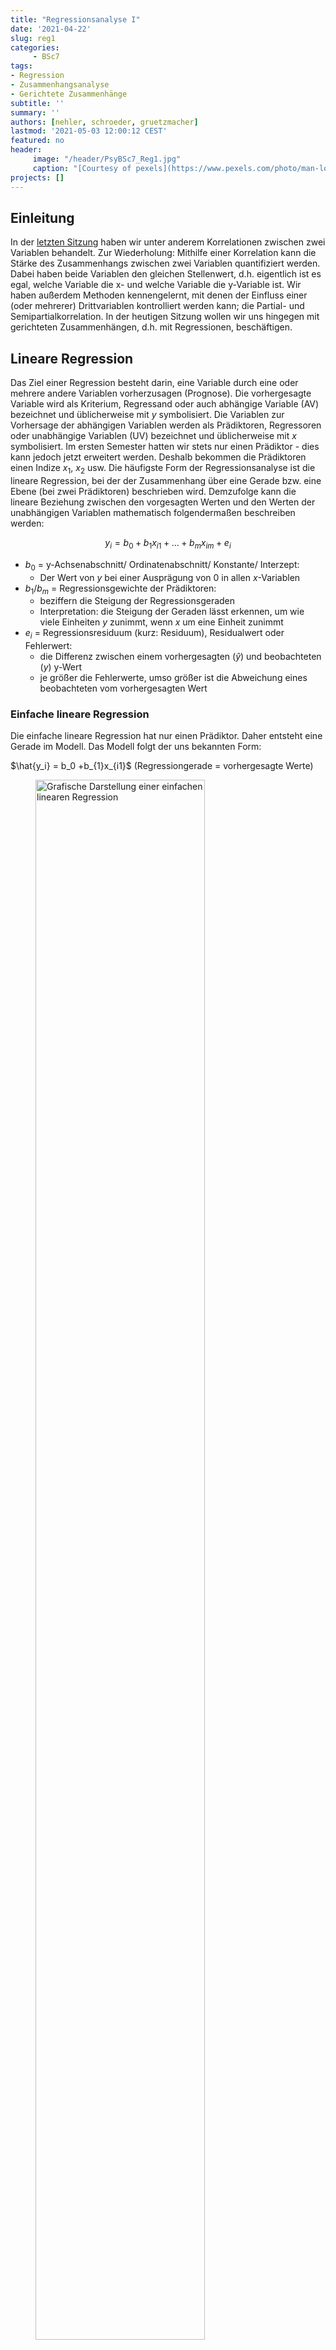 ```yaml
---
title: "Regressionsanalyse I"
date: '2021-04-22'
slug: reg1
categories:
     - BSc7
tags:
- Regression
- Zusammenhangsanalyse
- Gerichtete Zusammenhänge
subtitle: ''
summary: ''
authors: [nehler, schroeder, gruetzmacher]
lastmod: '2021-05-03 12:00:12 CEST'
featured: no
header:
     image: "/header/PsyBSc7_Reg1.jpg"
     caption: "[Courtesy of pexels](https://www.pexels.com/photo/man-looking-in-binoculars-during-sunset-802412/)"
projects: []
---
```



## Einleitung

In der [letzten Sitzung](/post/partial) haben wir unter anderem Korrelationen zwischen zwei Variablen behandelt. Zur Wiederholung: Mithilfe einer Korrelation kann die Stärke des Zusammenhangs zwischen zwei Variablen quantifiziert werden. Dabei haben beide Variablen den gleichen Stellenwert, d.h. eigentlich ist es egal, welche Variable die x- und welche Variable die y-Variable ist. Wir haben außerdem Methoden kennengelernt, mit denen der Einfluss einer (oder mehrerer) Drittvariablen kontrolliert werden kann; die Partial- und Semipartialkorrelation. In der heutigen Sitzung wollen wir uns hingegen mit gerichteten Zusammenhängen, d.h. mit Regressionen, beschäftigen.

## Lineare Regression

Das Ziel einer Regression besteht darin, eine Variable durch eine oder mehrere andere Variablen vorherzusagen (Prognose). Die vorhergesagte Variable wird als Kriterium, Regressand oder auch abhängige Variable (AV) bezeichnet und üblicherweise mit $y$ symbolisiert. Die Variablen zur Vorhersage der abhängigen Variablen werden als Prädiktoren, Regressoren oder unabhängige Variablen (UV) bezeichnet und üblicherweise mit $x$ symbolisiert. Im ersten Semester hatten wir stets nur einen Prädiktor - dies kann jedoch jetzt erweitert werden. Deshalb bekommen die Prädiktoren einen Indize $x_1$, $x_2$ usw. 
Die häufigste Form der Regressionsanalyse ist die lineare Regression, bei der der Zusammenhang über eine Gerade bzw. eine Ebene (bei zwei Prädiktoren) beschrieben wird. Demzufolge kann die lineare Beziehung zwischen den vorgesagten Werten und den Werten der unabhängigen Variablen mathematisch folgendermaßen beschreiben werden:

$$y_i = b_0 +b_{1}x_{i1} + ... +b_{m}x_{im} + e_i$$

* $b_0$ = y-Achsenabschnitt/ Ordinatenabschnitt/ Konstante/ Interzept:
    + Der Wert von $y$ bei einer Ausprägung von 0 in allen $x$-Variablen
    
* $b_{1}/ b_m$ = Regressionsgewichte der Prädiktoren:
    + beziffern die Steigung der Regressionsgeraden
    + Interpretation: die Steigung der Geraden lässt erkennen, um wie viele Einheiten $y$ zunimmt, wenn $x$ um eine Einheit zunimmt
* $e_i$ = Regressionsresiduum (kurz: Residuum), Residualwert oder Fehlerwert:
    + die Differenz zwischen einem vorhergesagten ($\hat{y}$) und beobachteten ($y$) y-Wert 
    + je größer die Fehlerwerte, umso größer ist die Abweichung eines beobachteten vom vorhergesagten Wert
    
### Einfache lineare Regression

Die einfache lineare Regression hat nur einen Prädiktor. Daher entsteht eine Gerade im Modell. Das Modell folgt der uns bekannten Form:

$\hat{y_i} = b_0 +b_{1}x_{i1}$ (Regressiongerade = vorhergesagte Werte)


![Grafische Darstellung einer einfachen linearen Regression](/post/Reg1.png){width="80%"}

### Multiple Regression (mehrere Prädiktoren)

Wenn wir nun 2 Prädiktoren haben, wird zwischen diesen und der abhängigen Variable eine Ebene aufgespannt. Die Modellgleichung lautet dabei wie bereits gezeigt:

$y_i = b_0 +b_{1}x_{i1} + b_{2}x_{i2} + e_i$


![Grafische Darstellung einer multiplen Regression](/post/Reg2.png){width="80%"}

Eine Erweiterung auf mehr als zwei Prädiktoren ist mathematisch problemlos möglich, aber grafisch nicht mehr schön darstellbar. Deshalb hören wir mit Zeichnungen an dieser Stelle auf.


## Berechnung der Regressionsgewichte $b_i$ mit Hilfe der händischen Formeln in `R`

In der Vorlesung haben Sie das Vorgehen zur Bestimmung der Regressionskoeffizienten $b_i$ kennen gelernt. Dies ist mit einem einfachen Taschenrechner, aber natürlich auch mit der Hilfe von `R` möglich. Diesen Einsatz wollen wir hier demonstieren.

Folgendes Anwendungsbeispiel setzen wir dabei ein: Eine Stichprobe von 100 Schüler:innen hat einen Lese- und einen Mathematiktest sowie zusätzlich einen allgemeinen Intelligenztest bearbeitet. Die Testleistungen sind untereinander alle positiv korreliert. Auch die beiden fachspezifischen Tests für Lesen (`reading`) und Mathematik (`math`) korrelieren substanziell.

Oft wird argumentiert, dass zum Lösen von mathematischen Textaufgaben auch Lesekompetenz erforderlich ist (z. B. bei Textaufgaben). Anhand des Datensatzes soll untersucht werden, wie stark sich die Mathematikleistungen durch Lesekompetenz und allgemeine Intelligenz vorhersagen lassen.

Die Formel lautet demnach:

$$y_{i,math} = b_0 +b_{reading}x_{i,reading} + b_{IQ}x_{i,IQ} + e_i$$
oder in Matrixform:

$$\begin{align}
\begin{bmatrix} y_1\\y_2\\y_3\\y_4\\...\\y_{100}\end{bmatrix} = b_{0} *
\begin {bmatrix}1\\1\\1\\1\\...\\1\end{bmatrix} + b_{reading} *
\begin {bmatrix}x_{reading1}\\x_{reading2}\\x_{reading3}\\x_{reading4}\\...\\y_{reading100}\end{bmatrix} + b_{IQ} *
\begin {bmatrix}x_{IQ1}\\x_{IQ2}\\x_{IQ3}\\x_{IQ4}\\...\\x_{IQ100}\end{bmatrix} +
\begin {bmatrix}e_1\\e_2\\e_3\\e_4\\...\\e_{100}\end{bmatrix}
\end{align}$$

Die Daten der Schüler:innen können Sie sich direkt ins Environment einladen.

```r
# Datensatz laden
load(url("https://pandar.netlify.app/post/Schulleistungen.rda"))
names(Schulleistungen)
```

Zusätzlich zu den bereits beschriebenen Variablen gibt es hier noch `female`, wobei eine `1` für eine weibliche Person steht. Diese Variable werden wir heute allerdings nicht nutzen. Die Variable `math` gibt die Leistungen der Schüler:innen im Mathematik-Test wieder. Diese sollen unsere abhängige Variable darstellen, weshalb wir sie einem Objekt namens `y` zuordnen.


```r
# Vektor y
y <- Schulleistungen$math
str(y)
```
Durch die Anwendung von `str` sehen wir, dass es sich bei dem Vektor erwartungsgemäß um einen numerischen handelt.

Als nächstes wollen wir unsere Prädiktoren vorbereiten. Diese werden gemeinsam in der Matrix `X` erfasst. Hierfür müssen wir die Spalten `reading` und `IQ` aus unserem Datensatz `Schulleistungen` auswählen.

```r
# Matrix X vorbereiten 
X <- as.matrix(Schulleistungen[,c("reading", "IQ")])      
```

Anschließend wird noch eine Spalte mit Einsen benötigt, die für die Regressionskonstante eintritt. Da die Regressionskonstante für alle Personen denselben Einfluss hat, können die zugehörigen $x_0$ Werte mit 1 beschrieben werden. Wir nennen den Vektor zunächst `constant`. Erstellt wird er mit der Funktion `rep`. Diese sorgt dafür, dass 1en (erstes Argument) wiederholt werden - und dabei genau `nrow(X)`-mal, da die Anzahl der Zeilen von `X` die Anzahl der Personen beschreibt. Typischerweise steht die Regressionskonstante als erstes, weshalb der 1en-Vektor `constant` als erstes in `cbind` eingeht. Wir fügen als zweites die vorher erstellte Matrix `X` ein und überschreiben diese.

```r
# Matrix X erweitern
constant <- rep(1, nrow(X))
X <- cbind(constant, X)                         
head(X)
```

Durch die Betrachtung der ersten 6 Zeilen mit `head` sehen wir, dass unsere Zusammenführung funktioniert hat. In handschriftlicher Notation würden unsere beiden erstellten Vektoren nun folgendermaßen aussehen. 

\begin{align}y = \begin{bmatrix}`r round(y[1],2)` \\`r round(y[2],2)` \\`r round(y[3],2)`\\`r round(y[4],2)`\\...\\`r round(y[length(y)],2)`\end{bmatrix}\end{align}

\begin{align}X=\begin{bmatrix}1 & `r round(X[1,2], 2)` & `r round(X[1,3], 2)`\\1 & `r round(X[2,2], 2)` & `r round(X[2,3], 2)`\\1 & `r round(X[3,2], 2)` & `r round(X[3,3], 2)`\\1 & `r round(X[4,2], 2)` & `r round(X[4,3], 2)`\\... & ... & ... \\1 & `r round(X[length(y),2], 2)` & `r round(X[length(y),3], 2)`\end{bmatrix}\end{align}


Mit `X` und `y` in unserem Environment können wir nun in die Berechnung starten.

### Vorgehen bei der Berechnung der Regressionsgewichte:

Die Regressionsgewichte in der multiplen Regression können mit folgender Formel geschätzt werden:

$$\hat{b} = (X'X)^{-1}X'y$$

Wir wollen zunächst die Gleichung in einzelne Schritte zerlegen, um die nötigen Notationen in `R` kennenzulernen.

1. Berechnung der Kreuzproduktsumme (X’X)
2. Berechnung der Inversen der Kreuzproduktsumme ($(X'X)^{-1}$)
3. Berechnung des Kreuzproduksummenvektors (X'y)
4. Berechnung des Einflussgewichtsvektor

#### 1. Berechnung der Kreuzproduktsumme (X’X)

Die Kreuzproduktsumme (X'X) wird berechnet, indem die transponierte Matrix X (X') mit der Matrix X multipliziert wird. Die transponierte Matrix X' erhalten Sie in R durch die Befehl `t(X)`.

```r
t(X) # X' erhalten Sie durch t(X)
```

\begin{align}X=\begin{bmatrix}1 & `r round(X[1,2], 2)` & `r round(X[1,3], 2)`\\1 & `r round(X[2,2], 2)` & `r round(X[2,3], 2)`\\1 & `r round(X[3,2], 2)` & `r round(X[3,3], 2)`\\1 & `r round(X[4,2], 2)` & `r round(X[4,3], 2)`\\... & ... & ... \\1 & `r round(X[length(y),2], 2)` & `r round(X[length(y),3], 2)`\end{bmatrix}\end{align}


\begin{align}X'=\begin{bmatrix} 1 & 1 & 1 & 1 & ... & 1\\`r round(X[1,2], 2)` & `r round(X[2,2], 2)` & `r round(X[3,2], 2)` & `r round(X[4,2], 2)` & ... & `r round(X[length(y),2], 2)`\\`r round(X[1,3], 2)` & `r round(X[2,3], 2)` & `r round(X[3,3], 2)` & `r round(X[4,3], 2)` & ... & `r round(X[length(y),3], 2)`\end{bmatrix}\end{align}

Wir nennen das Kreuzprodukt an dieser Stelle `X.X` und nicht `X'X`, da dies mit der Bedeutung von ' in der Sprache nicht funktioniert. Für das Erstellen der Kreuzproduktsumme muss das normale Zeichen für die Multiplikation `*` von zwei `%`-Zeichen umschlossen werden. An dieser Stelle würde sonst auch eine Fehlermeldung resultieren, aber bei quadratischen Matrizenist der Unterschied von Bedeutung.

```r
# Berechnung der Kreuzproduktsumme X’X in R
X.X <- t(X) %*% X       
X.X
```

Die zugehörige handschriftliche Notation würde demnach so aussehen:

\begin{align}X'X=\begin{bmatrix}`r round(X.X[1,1],2)` & `r format(X.X[1,2],nsmall = 1,scientific = F)` & `r format(round(X.X[1,3],1),nsmall = 1,scientific = F)`  \\`r format(round(X.X[2,1],2),scientific = F)` & `r format(X.X[2,2],nsmall = 1,scientific = F)`  & `r format(round(X.X[2,3],1),nsmall = 1,scientific = F)` \\`r format(round(X.X[3,1],1),nsmall = 1,scientific = F)`   & `r format(round(X.X[3,2],1),nsmall = 1,scientific = F)`  &  `r format(X.X[3,3],nsmall = 1,scientific = F)` \end{bmatrix}\end{align}

#### 2. Berechnung der Inversen der Kreuzproduktsumme $(X'X)^{-1}$

Die Inverse der Kreuzproduktsumme kann in `R` durch den `solve()` Befehl berechnet werden.

```r
# Berechnung der Inversen (mit Regel nach Sarrus) in R
inv.X.X <- solve(X.X)
```

```r
# Berechnung der Inversen (mit Regel nach Sarrus) in R
solve(X.X)
```

\begin{align}(X'X)^{-1}= \begin{bmatrix}`r format(inv.X.X[1,1],digits = 2, scientific = F)` & `r format(inv.X.X[1,2],digits = 3, scientific = T)`  & `r format(inv.X.X[1,3],digits = 3, scientific = T)`\\`r format(inv.X.X[2,1],digits = 3, scientific = T)` & `r format(inv.X.X[2,2],digits = 3, scientific = T)`& `r format(inv.X.X[2,3],digits = 3, scientific = T)`\\`r format(inv.X.X[3,1],digits = 3, scientific = T)` & `r format(inv.X.X[3,2],digits = 3, scientific = T)` & `r format(inv.X.X[3,3],digits = 3, scientific = T)`\end{bmatrix}\end{align}

#### 3. Berechnung des Kreuzproduktsummenvektors (X'y)

Der Kreuzproduktsummenvektor (X'y) wird durch die Multiplikation der transponierten X Matrix (X') und des Vektors y berechnet.  


\begin{align}X'=\begin{bmatrix}1 & 1 & 1 & 1 & ... & 1\\`r round(X[1,2],2)` & `r round(X[2,2],2)` & `r round(X[3,2],2)` & `r round(X[4,2],2)` & ... & `r round(X[length(y),2],2)`\\`r round(X[1,3],2)` & `r round(X[2,3],2)` & `r round(X[3,3],2)` & `r round(X[4,3],2)` & ... & `r round(X[length(y),3],2)`\end{bmatrix}\end{align}

\begin{align}y=\begin{bmatrix}`r round(y[1],2)`\\ `r round(y[2],2)`\\ `r round(y[3],2)`\\`r round(y[4],2)`\\...\\`r round(y[length(y)],2)`\end{bmatrix}\end{align}

Die Verwendung von `%*%` zum Bilden des Kreuzprodukts und der Funktion `t()` zum Transponieren haben wir bereits kennengelernt und können hier problemlos den Code schreiben.

```r
#Berechnung des Kreuzproduksummenvektors X`y in R
X.y <- t(X) %*% y        
X.y
```

\begin{align}X'y=\begin{bmatrix}`r format(X.y[1], scientific = F)`\\`r format(X.y[2], scientific = F)`\\`r format(X.y[3], scientific = F)`\end{bmatrix}\end{align}


#### 4. Berechnung des Einflussgewichtsvektors

Die geschätzten Regressionsgewichte nach dem Kriterium der kleinsten Quadrate werden berechnet, indem die Inverse der Kreuzproduktsumme $((X'X)^{-1})$ mit dem Kreuzproduktsummenvektor (X'y) multipliziert wird.   

\begin{align}(X'X)^{-1}= \begin{bmatrix}`r format(inv.X.X[1,1],digits = 2, scientific = F)` & `r format(inv.X.X[1,2],digits = 3, scientific = T)`  & `r format(inv.X.X[1,3],digits = 3, scientific = T)`\\`r format(inv.X.X[2,1],digits = 3, scientific = T)` & `r format(inv.X.X[2,2],digits = 3, scientific = T)`& `r format(inv.X.X[2,3],digits = 3, scientific = T)`\\`r format(inv.X.X[3,1],digits = 3, scientific = T)` & `r format(inv.X.X[3,2],digits = 3, scientific = T)` & `r format(inv.X.X[3,3],digits = 3, scientific = T)`\end{bmatrix}\end{align}

\begin{align}X'y=\begin{bmatrix}`r format(X.y[1], scientific = F)`\\`r format(X.y[2], scientific = F)`\\`r format(X.y[3], scientific = F)`\end{bmatrix}\end{align}


```r
# Berechnung des Einflussgewichtsvektor in R
b_hat <- solve(X.X) %*% X.y     # Vektor der geschätzten Regressionsgewichte
b_hat
```


\begin{align}\hat{b}=\begin{bmatrix}`r round(b_hat[1],2)`\\`r round(b_hat[2],2)` \\`r round(b_hat[3],2)`\end{bmatrix}\end{align}


#### Vorhersage der Mathematikleistung

Den Vektor mit den vorhergesagten Werten von y ($\hat{y}$) können Sie durch die Multiplikation der Matrix $X$ mit den Regressionsgewichten ($\hat{b}$) berechnen.


```r
y_hat <- X %*% b_hat # Vorhersagewerte für jede einzelne Person 
head(y_hat)

```
\begin{align}
\hat{y}_{math} = \begin{bmatrix}`r round(y_hat[1],2)`\\ `r round(y_hat[2],2)`\\`r round(y_hat[3],2)`\\`r round(y_hat[4],2)`\\...\\`r round(y_hat[length(y_hat)],2)`\end{bmatrix}
\end{align}


### Berechnung der standardisierten Regressionsgewichte 

Bisher wurden  nur die *unstandardisierten Regressionsgewichte* berechnet. Diese haben den Vorteil leichter interpretierbar zu sein. So wird das unstandardisierte Regressionsgewicht folgendermaßen interpretiert: wenn sich die unabhängige Variable um eine Einheit verändert, verändert sich die abhängige Variable um den unstandardisierten Koeffizienten. Der Nachteil dieser unstandardisierten Regressionsgewichte ist jedoch, dass die Regressionsgewichte nicht zwischen verschiedenen Prädiktoren vergleichbar sind. Demzufolge kann anhand der Größe der Regressionsgewichte nicht gesagt werden, welcher Regressionskoeffizient, d.h. welcher Prädiktor, eine stärkere Erklärungskraft hat.

Daher werden die Regressionsgewichte häufig standardisiert. Durch die Standardisierung sind die Regressionsgewichte nicht mehr von der ursprünglichen Skala abhängig und haben daher den Vorteil, dass sie miteinander verglichen werden können. Allerdings sind die *standardisierten Regressionsgewichte* nicht mehr so leicht zu interpretieren. Die Interpretation der standardisierten Regressionsgewichte lautet: wenn sich die unabhängige Variable um eine Standardabweichung erhöht (und unter Kontrolle weiterer unabhängiger Variablen), so beträgt die erwartete Veränderung in der abhängigen Variable $\beta$ Standardabweichungen (das standardisierte Interzept ist Null).

Die standardisierten Regressionsgewichte können bestimmt werden, indem zunächst alle Variablen standardisiert werden. Dafür haben wir bereits im letzten Semester den Befehl `scale` kennen gelernt. Wir wenden ihn auf die Werte der abhängigen Variable `y` und die der Prädiktoren `X` an. 

```r
#Berechnung der standardisierten Regressionsgewichte
y_s <- scale(y) # Standardisierung y
X_s <- scale(X) # Standardisierung X
head(X_s)
```

Bei der Ansicht des standardisierten Objektes `X_s` sehen wir, dass alle Werte in der ersten Spalte nun `NaN` sind. Dies liegt daran, dass in dieser Spalte ja keine Streuung vorhanden ist und die Standardisierung somit nicht funktioniert. Für die Berechnung der Regressionsgewichte im standardisierten Fall sollten auch hier wieder 1en stehen, weshalb wir alle Werte in der Spalte mit 1 ersetzen müssen.

```r
X_s[,1] <- 1    # Einsenvektor wieder auffüllen
```

Die bereits im unstandardisierten Fall zur Bestimmung der Regressionsgewichte könnten nun wieder einzeln durchgeführt werden. Allerdings kann man diese natürlich auch in einer Zeile Code durchführen, was hier demonstriert wird. 

```r
b_hat_s <- solve(t(X_s)%*% X_s) %*% t(X_s)%*%y_s #Regressionsgewichte aus den standardisierten Variablen
round(b_hat_s, 3)
```

Wir sehen im Ergebnis, dass die Regressionskonstante 0 ist. Die lineare Regression geht stets durch den Mittelwert aller Variablen. Durch die Standardisierung ist dieser für jede Variable 0, wodurch der Punkt (0/0/0) durchlaufen werden muss. Weiterhin erkennen wir, dass der Einfluss des IQs der Lesefähigkeit deskriptiv überlegen ist. 

### Berechnung des globalen Signifikanztest

Deskriptiv haben wir nun ein Modell aufgestellt. Wie auch im letzten Semester stellt sich aber die Frage, ob wir dieses auch auf die Population übertragen können. Der Test des gesamten Modells wird auch als Omnibus-Test bezeichnet. Wir wollen im ersten Schritt betrachten, wie viel Varianz unser Modell erklären kann und es im Anschluss auf Signifikanz testen.

#### Determinationskoeffizient $R^2$ per Quadratsummen

Der Determinationskoeffizient $R^2$ gibt an, wieviel Varianz in der abhängigen Variable durch die unabhängigen Variablen erklärt werden kann. Dafür müssen die Quadratsummen bestimmt werden, die die Streuung der Variablen repräsentieren. Einfach gesagt, hat die abhängige Variable eine totale Quadratsumme, die in einen durch die Regression erklärten und einen nicht erklärten Teil geteilt werden kann. 

$$Q_{t} = Q_d + Q_e$$

Die totale Quadratsumme wird bestimmt, indem die Abweichungen aller Fälle vom Mittelwert der Variablen bestimmt werden. 

$$ Q_{t} =  \sum^n_{i=1}(y_i - \bar{y})^2$$

```r
Q_t <- sum((y - mean(y))^2)          # Totale Quadratsumme
Q_t
```

Der erklärte Teil wird auch als Regressionsquadratsumme bezeichnet und mit $Q_d$ repräsentiert. Erklärt werden kann der Teil der Abweichungen vom Mittelwert, der auf der von uns berechneten Regressionsgrade liegt - also die vorhergesagten Werte für die Personen $\hat{y}_i$.

$$ Q_{d} =  \sum^n_{i=1}(\hat{y}_i - \bar{y})^2$$

```r
Q_d <- sum((y_hat - mean(y))^2)    # Regressionsquadratsumme
Q_d
```

Der nicht erklärte Anteil wird als Fehlerquadratsumme $Q_e$ bezeichnet. Hierbei wird die Abweichung unserer vorhergesagten Werte $\hat{y}_{i}$ vom wahren Wert der Personen $y$ bestimmt.

$$ Q_{e} =  \sum^n_{i=1}(y_{i} - \hat{y}_i)^2$$

```r
Q_e <- sum((y - y_hat)^2)          # Fehlerquadratsumme
Q_e
```

Die Summe aus aus der Regressionsquadratsumme und der Fehlerquadratsumme ergibt die totale Quadratsumme. Wir können also überprüfen, ob unsere bisherigen Berechnungen plausibel sind. Aufgrund der großen Zahlen kann es zu kleinen Ungenauigkeiten kommen, weshalb wir hier die Nachkommastellen durch Rundung auf zwei reduzieren.

```r
round(Q_t,2) == round(Q_d + Q_e, 2)
```

Spannender ist jedoch, dass wir durch den Quotient aus der Regressionsquadratsumme und der totalen Quadratsumme den Anteil der erklärten Varianz simpel bestimmen können.

$$R^2= \dfrac{Q_d}{Q_d + Q_e}$$

```r
R2 <- Q_d / (Q_d + Q_e)            # Determinationskoeffizient R^2
# Alternativ Q_d / Q_t
```

$R^2= \dfrac{Q_d}{Q_d + Q_e} = \dfrac{`r format(Q_d, scientific = F, nsmall = 2)`}{`r format(Q_d, scientific = F, nsmall = 2)` + `r format(Q_t, scientific = F, nsmall = 2)`} = `r round (R2,2)`$

`r round (R2,2)` der Varianz in der Mathematikleistung können demnach durch unser Modell erklärt werden.


#### Determinationskoeffizient $R^2$ per Semipartialkorrelation

An dieser Stelle können wir anstatt der Quadratsummen auch unser Wissen aus dem letzten Tutorial nutzen und die Semipartialkorrelation zur Hilfe ziehen. 

In der einfachen Regression haben wir gelernt, dass sich der Determinationskoeffizient als Quadrat der Korrelation bestimmen lässt. Wenn wir nun also die Mathematikleistung zunächst nur durch Lesefähigkeit vorhersagen wollen, können wir die Funktion `cor` nutzen und das Ergebnis quadrieren. Beachtet, dass wir die Mathematikleistung unter `y` abgelegt haben. Die Lesefähigkeit, als ersten Prädiktor, finden wir in der zweiten Spalte der Matrix `X`. Die erste Spalte haben wir mit einem Einsenvektor belegt (also obwohl wir in der zweiten Spalte schauen, nennen wir den Prädiktor in der Notation $x_1$). 

```r

corx1y <- cor(y, X[,2])
corx1y^2 
```

Bei multipler Regression ist der Determinationskoeffizient neben der Berechnung der Quadratsummen auch so definiert, dass für jeden weiteren Prädiktor das Quadrat einer Semipartialkorrelatin aufaddiert wird, um den multiplen Determinationskoeffizienten zu bestimmen. Dabei wird der schon aufgenommene Prädiktor aus dem neuen herauspartialisiert und der Rest dann mit dem Kriterium korreliert (also die Semipartialkorrelation bestimmt).

$R^2 = r^2_{yx_1} + r^2_{y(x_2.x_1)} + r^2_{y(x_3.x_2x_1)}$

Wie man in der Gleichung sieht, kann man diese Logik natürtlich auch auf mehr als einen Prädiktor erweitern. Die schon vorhanden Prädiktoren werden dabei stets aus dem neu aufgenommenen herauspartialisiert. In unserem Beispiel ist das nicht notwendig, da wir insgesamt nur zwei Prädiktoren haben. Wir müssen nun also eine Semipartialkorrelation bestimmen, wofür wir das Paket `ppcor` kennen gelernt haben. Darin gibt es die Funktion `spcor.test`. Als Argument benötigen wir hier in `y` die Werte, aus denen herauspartialisiert werden sollen. Hier müssen wir also unserer neuen Prädiktor $x_2$ allgemeine Intelligenz eintragen, der in der dritten Spalte der Matrix `X` zu finden ist. Im Argument `z` werden die Variable eingetragen, die herauspartialisert wird - also die Lesefähigkeit. Für das Kriterium Mathematikfähigkeit bleibt also nur noch das Argument `x`. 

```r
library(ppcor)
spcor.test(x = y, y = X[,3], z = X[,2])
```

Wie besprochen, kann man die Ergebnisse von Analysen auch in ein Objekt ablegen. Dies hat den Vorteil, dass man dann auf verschiedene Informationen zugreifen kann. Mit `$estimate` können wir uns ausschließlich den Wert der Semipartialkorrelation anzeigen lassen.

```r
semipartial <- spcor.test(x = y, y = X[,3], z = X[,2])
semipartial$estimate
```

Zur Bestimmung des multiplen Determinationskoeffizienten, müssen wir nun nur noch der Formel folgend aufaddieren. Zuerst nehmen wir die einfache Korrelation von Lesefähigkeit und Mathematikfähigkeit zum Quadrat. Anschließend wird noch die Semipartialkorrelation zum Quadrat hinzu addiert.

```r
corx1y^2 + semipartial$estimate^2
```

Wir erhalten auf diese Weise natürlich dasselbe Ergebnis, das wir auch mit den Quadratsummen bestimmen konnten. Wer mit den ganzen Buchstaben ein bisschen verwirrt wurde, kann sich dasselbe Vorgehen nochmal mit den Variablennamen in [Appendix A](#AppendixA) anschauen.

#### F-Wert

Der F-Wert dient zur Überprüfung der Gesamtsignifikanz des Modells. Er sagt aus, ob der Determinationskoeffizient $R^2$ signifikant von 0 verschieden ist. Der empirische Testwert wird über die folgende Formel bestimmt.

$F_{omn} = \dfrac{\dfrac{R^2}{m}}{\dfrac{1-R^2}{n-m-1}}$

$R^2$ haben wir bereits im vorherigen Abschnitt bestimmt. Ergänzend müssen wir also noch $n$ und $m$ bestimmen. $n$ ist die Anzahl an Peronen oder Fällen in unserem Datensatz. Diese können wir beispielweise über die Länge `length` des Objekts mit den abhängigen Varibalen `y` bestimmen. $m$ beschreibt die Anzahl der Prädiktoren. Wenn wir dies von `R` automatisch bestimmen lassen wollen, können wir die Anzahl der Spalten `ncol` unserer Prädiktorenmatrix `X` bestimmen. Allerdings müssen wir bedenken, dass wir noch eine Spalten mit 1en hinzugefügt haben. Diese muss von der Zahl der Spalten also noch abgezogen werden. 

```r
n <- length(y)                     # Fallzahl (n=100)
m <- ncol(X)-1                     # Zahl der Prädiktoren (m=2)
F_omn <- (R2/m) / ((1-R2)/(n-m-1)) # empirischer F-Wert
F_omn
```


$F_{omn} = \dfrac{\dfrac{R^2}{m}}{\dfrac{1-R^2}{n-m-1}} = \dfrac{\dfrac{`r round(R2,2)`}{`r m`}}{\dfrac{1-`r round(R2,2)`}{`r n`-`r m`-1}} = `r round(F_omn,2)`$

Der berechnete Wert entspricht einem empirischen Wert, der mit einem kritischen Wert verglichen werden muss, um die Signifikanz zu bewerten. Hierfür müssen wir in die F-Verteilung schauen. Die zugehörigen Freiheitsgrade können aus den bereits berechneten $m$ und $n$ bestimmt werden.

$df_1 = 2, df_1 = n-m-1 = `r n`-`r m`-1 =`r n-m-1`$

Zusätzlich benötigen wir natürlich noch einen $\alpha$-Fehler, der auch hier häufig auf 5% gesetzt wird. Im letzten Semester haben wir gelernt, dass wir Quantile aus Verteilungen mit dem Präfix `q` und dann dem Familiennamen (bspw. `qnorm` oder `qt`)  ausgeben können. Wenig überraschend funktioniert an dieser Stelle also der Befehl `qf`. 

```r
F_krit <- qf(.95, df1=m, df2=n-m-1)  # kritischer F-Wert (alpha=5%)
```

$F_{krit}(\alpha=.05, df_1=2, df_2= 97)= `r round (F_krit,2)`$

Für eine Signifikanzentscheidung müssen die F-Werte nun miteinander verglichen werden. 

```r
F_krit < F_omn  # Vergleich durch logische Überprüfung
```

Da der kritische Wert kleiner ist, verwerfen wir die Nullhypothese. Das Gesamtmodell wird als signifikant angesehen. Man kann anstatt des kritischen Wertes auch einfach den $p$-Wert bestimmen, der zu unserem empirischen `F_omn` korrespondiert. Für die Bestimmung von Wahrscheinlichkeiten in Verteilungen haben wir den Präfix `p` kennen gelernt. Mit Angabe der zugehörigen Freiheitsgrade können wir den $p$-Wert erhalten und mit unserem $\alpha$ vergleichen. 

```r
p <- 1-pf(F_omn, m, n-m-1)           # p-Wert
p < 0.05
```

$p=`r format(p, digits = 3,  scientific = T)`$

Das Ergebnis ist hier natürlich das gleiche - die Nullhypothese wird verworfen.

## Berechnung der Regression mit `lm`-Funktionen in `R`

Im ersten Semester haben wir bereits die einfache lineare Regression in `R` durchgeführt. Natürlich gibt es auch für die multiple lineare Regression eine Funktionalität. Wir werden uns zunächst den unstandardisierten und dann den standardisierten Fall anschauen und auch nochmal die Interpretation klar machen.

### Unstandardisierte Regression

Für die Schätzung von Regressionsmodellen kann, wie im Fall mit einem Prädiktor, die Basis-Funktion `lm` verwendet werden. Verschiedene Prädiktoren werden alle hinter der Tilde `~` aufgeführt und mit dem `+`-Zeichen getrennt. Wir wollen hier weiterhin in unserem Datensatz `Schulleistungen` die Mathematikleistung (`math`) durch die Leseleistung (`reading`) und den IQ (`IQ`) vorhersagen. Die beiden Prädiktoren werden nach der vorangegangenen Beschreibung also mit `+` getrennt.

```r
# Regressionsanalyse mit lm
reg <- lm(math ~ reading + IQ, data = Schulleistungen)
```

Nun wollen wir überprüfen, ob die Ergebnisse den händisch berechneten entsprechen. Eine gute Übersicht über das Modell erhält man mit der Funktion `summary`. 

```r
summary(reg)
```
```r
sum_reg <- summary(reg)
```

Die Übereinstimmung mit den händisch berechneten Regressionsgewichten wird bereits deutlich. Im nächsten Abschnitt befassen wir uns nochmal genauer mit der Interpretation.

#### Ergebnisinterpretation unstandardisierte Regression

* die Lesekompetenz und allgemeine Intelligenz erklären gemeinsam `r round((sum_reg$r.squared)*100, 2)`% der Varianz in der Mathematiktestleistung
* Dieser Varianzanteil ist signifikant von null verschieden
* Regressionsgewichte:
    + Regressionskonstante $b_0$:
        + Der Erwartungswert der Mathematikleistung für ein Individuum mit null Punkten im IQ und null Punkten in Lesekompetenz beträgt `r round(b_hat[1],2)` Punkte.
    + Regressionsgewicht $b_1$:
        + bei einem Punkt mehr in der Lesekompetenz und unter Kontrolle (Konstanthaltung) des IQ beträgt die erwartete Veränderung in der Mathematikleistung `r round(b_hat[2],2)` Punkte.
        + Der Einfluss von Lesekompetenz auf Mathematikleistung ist nicht signfikant von null verschieden ($p$=`r round(summary(reg)$coefficients[,4][2], 2)`)
    + Regressionsgewicht $b_2$:
        + unter Kontrolle (Konstanthaltung) der Lesekompetenz beträgt die erwartete Veränderung in der Mathematikleistung bei einem Punkt mehr im IQ `r round(b_hat[3],2)` Punkte.
        + Der Einfluss der allgemeinen Intelligenz auf Mathematikleistung ist signfikant von null verschieden ($p$=`r format(summary(reg)$coefficients[,4][3], scientific = T, digits = 3)`)    




### Standardisierte Regression

Zur Durchführung der standardisierten Regression könnten wir natürlich händisch alle Variablen mit `scale` standardisieren und dann in `lm` übergeben. Es gibt aber auch eine bereits geschriebene Funktion `lm.beta` aus dem gleichnamigen Paket `lm.beta`, die für uns eine zusätzliche Anzeige der standardisierten Regressionsgewichte bereit hält.. Das Paket haben wir im normalen Ablauf der Tutorials noch nicht insatlliert, weshalb wir hier nochmal darauf verweisen.

```r
install.packages("lm.beta") #Paket installieren (wenn nötig)
```

Nach der (ggf. nötigen) Installation müssen wir das Paket für die Bearbeitung laden.

```r
library(lm.beta)
```

Die Funktion `lm.beta` muss auf ein Ergebnis der normalen `lm`-Funktion angewendet werden. Wir haben dieses Ergebnis im Objekt `reg` hinterlegt. Anschließend wollen wir uns für die Interpreation wieder das `summary` ausgeben lassen. Natürlich kann man diese Schritte auch mit der Pipe lösen, was als Kommentar noch aufgeführt ist. 

```r
# Ergebnisausgabe einschließlich standardisierter Koeffizienten mit lm.beta
reg_s <- lm.beta(reg)
summary(reg_s)         # reg |> lm.beta() |> summary()
```

Wir sehen, dass die ursprüngliche Ausgabe um die Spalte `standardized` erweitert wurde. Ansonsten ändert sich an der Ausgabe nichts, weshalb wir uns im folgenden Abschnitt der Interpreation auf diese Spalte konzentrieren.

#### Ergebnisinterpretation standardisierte Regression

* Standardisierte Regressionsgewichte
    + Standardisiertes Regressionsgewicht $\beta_0$: Der Achsenabschnitt ist null, da die Ebene durch den Punkt der Mittelwerte aller Variablen geht (0/0/0).
    + Standardisiertes Regressionsgewicht $\beta_1$: Unter Kontrolle (Konstanthaltung) des IQ beträgt die erwartete Veränderung in der Mathematikleistung bei einer Standardabweichung mehr in Lesekompetenz `r round(b_hat_s[2],2)` Standardabweichungen.
    + Standardisiertes Regressionsgewicht $\beta_2$: Unter Kontrolle (Konstanthaltung) der Lesekompetenz beträgt die erwartete Veränderung in der Mathematikleistung bei einer Standardabweichung mehr im IQ `r round(b_hat_s[3],2)` Standardabweichungen.

Verweis zu letzter Sitzung: In solch einer multiplen Regression können Suppressoreffekte gut aufgedeckt werden. Diese zeigen sich dann, wenn die $\beta$-Gewichte in der multiplen Regression dem Betrag nach größer sind, als deren korrespondierende $\beta$-Gewichte in einer einfachen Regression. Dies ist in unserem Beispiel jedoch nicht der Fall.
    
***

## R-Skript
Den gesamten `R`-Code, der in dieser Sitzung genutzt wird, können Sie [`r fontawesome::fa("download")` hier herunterladen](/post/PsyBSc7_R_Files/Regression-I.R).

***

## Appendix

### Appendix A {#AppendixA}
<details><summary>**Multipler Determinationskoeffizient mit Variablennamen**</summary>

Durch die Benennung der Objekte mit Buchstaben, der schriftlichen Notation mit Buchstabend und der Argumente von `spcor.test`, die auch Buchstaben entsprechen, könnte es zu kleinen Verwirrungen kommen. Trotzdem war die allgemeine Darstellung als Zeichen einer breiten Gültigkeit wichtig. Hier wird das ganze nochmal spezifischer an den Daten orientiert, wobei der beschreibende Text natürlich recht ähnlich bleibt. 

In der einfachen Regression haben wir gelernt, dass sich der Determinationskoeffizient als Quadrat der Korrelation bestimmen lässt. Wenn wir nun also die Mathematikleistung zunächst nur durch Lesefähigkeit vorhersagen wollen, können wir die Funktion `cor` nutzen und das Ergebnis quadrieren. Beide Variablen sind im Datensatz `Schulleistungen` enthalten.

```r

cor.mathreading <- cor(Schulleistungen$math, Schulleistungen$reading)
cor.mathreading
```

Bei multipler Regression ist der Determinationskoeffizient neben der Berechnung der Quadratsummen auch so definiert, dass für jeden weiteren Prädiktor das Quadrat einer Semipartialkorrelatin aufaddiert wird, um den multiplen Determinationskoeffizienten zu bestimmen. Dabei wird der schon aufgenommene Prädiktor aus dem neuen herauspartialisiert und der Rest dann mit dem Kriterium korreliert (also die Semipartialkorrelation bestimmt). Bezogen auf unser Beispiel gibt es zwei Prädiktoren. Zunächst hatten wir die Mathe- und Lesefähigkeit korreliert. 

$R^2 = r^2_{MathReading} + r^2_{Math(IQ.Reading)} $

Wir müssen nun also eine Semipartialkorrelation bestimmen, wofür wir das Paket `ppcor` kennen gelernt haben. Darin gibt es die Funktion `spcor.test`. Als Argument benötigen wir hier in `y` die Werte, aus denen herauspartialisiert werden sollen. Hier müssen wir also unserer neuen Prädiktor allgemeine Intelligenz `IQ` eintragen. Im Argument `z` werden die Variable eingetragen, die herauspartialisert wird - also die Lesefähigkeit `reading`. Für das Kriterium Mathematikfähigkeit `math` bleibt also nur noch das Argument `x`. Alle Variablen befinden sich im Datensatz `Schulleistungen

```r
library(ppcor)
spcor.test(x = Schulleistungen$math, 
           y = Schulleistungen$IQ, 
           z = Schulleistungen$reading)
```

Wie besprochen, kann man die Ergebnisse von Analysen auch in ein Objekt ablegen. Dies hat den Vorteil, dass man dann auf verschiedene Informationen zugreifen kann. Mit `$estimate` können wir uns ausschließlich den Wert der Semipartialkorrelation anzeigen lassen.

```r
semipartial <- spcor.test(x = y, y = X[,3], z = X[,2])
semipartial$estimate
```

Zur Bestimmung des multiplen Determinationskoeffizienten, müssen wir nun nur noch der Formel folgend aufaddieren. Zuerst nehmen wir die einfache Korrelation von Lesefähigkeit und Mathematikfähigkeit zum Quadrat. Anschließend wird noch die Semipartialkorrelation zum Quadrat hinzu addiert.

```r
cor.mathreading^2 + semipartial$estimate^2
```

Wir erhalten auf diese Weise natürlich dasselbe Ergebnis, das wir auch mit den Quadratsummen und unter Verwendung der Objekte als Buchstaben bestimmen konnten. 
</details>

